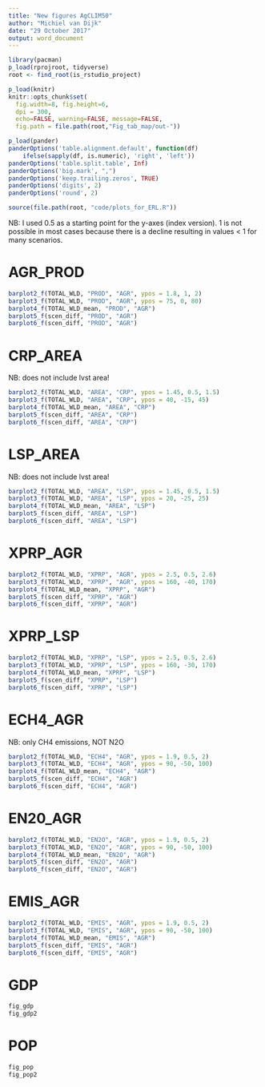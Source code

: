 ```yaml
---
title: "New figures AgCLIM50"
author: "Michiel van Dijk"
date: "29 October 2017"
output: word_document
---
```



```r
library(pacman)
p_load(rprojroot, tidyverse)
root <- find_root(is_rstudio_project)

p_load(knitr)
knitr::opts_chunk$set(
  fig.width=8, fig.height=6,
  dpi = 300,
  echo=FALSE, warning=FALSE, message=FALSE,
  fig.path = file.path(root,"Fig_tab_map/out-"))

p_load(pander)
panderOptions('table.alignment.default', function(df)
    ifelse(sapply(df, is.numeric), 'right', 'left'))
panderOptions('table.split.table', Inf)
panderOptions('big.mark', ",")
panderOptions('keep.trailing.zeros', TRUE)
panderOptions('digits', 2)
panderOptions('round', 2)

source(file.path(root, "code/plots_for_ERL.R"))
```



NB: I used 0.5 as a starting point for the y-axes (index version). 1 is not possible in most cases because there is a decline resulting in values < 1 for many scenarios.


# AGR_PROD
```r
barplot2_f(TOTAL_WLD, "PROD", "AGR", ypos = 1.8, 1, 2)
barplot3_f(TOTAL_WLD, "PROD", "AGR", ypos = 75, 0, 80)
barplot4_f(TOTAL_WLD_mean, "PROD", "AGR")
barplot5_f(scen_diff, "PROD", "AGR")
barplot6_f(scen_diff, "PROD", "AGR")
```

# CRP_AREA
NB: does not include lvst area!
```r
barplot2_f(TOTAL_WLD, "AREA", "CRP", ypos = 1.45, 0.5, 1.5)
barplot3_f(TOTAL_WLD, "AREA", "CRP", ypos = 40, -15, 45)
barplot4_f(TOTAL_WLD_mean, "AREA", "CRP")
barplot5_f(scen_diff, "AREA", "CRP")
barplot6_f(scen_diff, "AREA", "CRP")
```


# LSP_AREA
NB: does not include lvst area!
```r
barplot2_f(TOTAL_WLD, "AREA", "LSP", ypos = 1.45, 0.5, 1.5)
barplot3_f(TOTAL_WLD, "AREA", "LSP", ypos = 20, -25, 25)
barplot4_f(TOTAL_WLD_mean, "AREA", "LSP")
barplot5_f(scen_diff, "AREA", "LSP")
barplot6_f(scen_diff, "AREA", "LSP")
```


# XPRP_AGR
```r
barplot2_f(TOTAL_WLD, "XPRP", "AGR", ypos = 2.5, 0.5, 2.6)
barplot3_f(TOTAL_WLD, "XPRP", "AGR", ypos = 160, -40, 170)
barplot4_f(TOTAL_WLD_mean, "XPRP", "AGR")
barplot5_f(scen_diff, "XPRP", "AGR")
barplot6_f(scen_diff, "XPRP", "AGR")
```


# XPRP_LSP
```r
barplot2_f(TOTAL_WLD, "XPRP", "LSP", ypos = 2.5, 0.5, 2.6)
barplot3_f(TOTAL_WLD, "XPRP", "LSP", ypos = 160, -30, 170)
barplot4_f(TOTAL_WLD_mean, "XPRP", "LSP")
barplot5_f(scen_diff, "XPRP", "LSP")
barplot6_f(scen_diff, "XPRP", "LSP")
```


# ECH4_AGR
NB: only CH4 emissions, NOT N2O
```r
barplot2_f(TOTAL_WLD, "ECH4", "AGR", ypos = 1.9, 0.5, 2)
barplot3_f(TOTAL_WLD, "ECH4", "AGR", ypos = 90, -50, 100)
barplot4_f(TOTAL_WLD_mean, "ECH4", "AGR")
barplot5_f(scen_diff, "ECH4", "AGR")
barplot6_f(scen_diff, "ECH4", "AGR")
```

# EN20_AGR
```r
barplot2_f(TOTAL_WLD, "EN2O", "AGR", ypos = 1.9, 0.5, 2)
barplot3_f(TOTAL_WLD, "EN2O", "AGR", ypos = 90, -50, 100)
barplot4_f(TOTAL_WLD_mean, "EN2O", "AGR")
barplot5_f(scen_diff, "EN2O", "AGR")
barplot6_f(scen_diff, "EN2O", "AGR")
```

# EMIS_AGR
```r
barplot2_f(TOTAL_WLD, "EMIS", "AGR", ypos = 1.9, 0.5, 2)
barplot3_f(TOTAL_WLD, "EMIS", "AGR", ypos = 90, -50, 100)
barplot4_f(TOTAL_WLD_mean, "EMIS", "AGR")
barplot5_f(scen_diff, "EMIS", "AGR")
barplot6_f(scen_diff, "EMIS", "AGR")
```

# GDP
```r
fig_gdp
fig_gdp2
```

# POP
```r
fig_pop
fig_pop2
```
